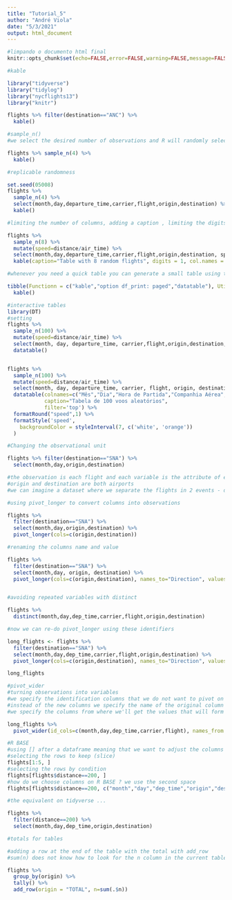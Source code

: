 ```yaml
---
title: "Tutorial_5"
author: "André Viola"
date: "5/3/2021"
output: html_document
---
```


```r
#limpando o documento html final
knitr::opts_chunk$set(echo=FALSE,error=FALSE,warning=FALSE,message=FALSE)

```

```r
#kable

library("tidyverse")
library("tidylog")
library("nycflights13")
library("knitr")
```

```r
flights %>% filter(destination=="ANC") %>%
  kable()

#sample_n() 
#we select the desired number of observations and R will randomly select this number of lines on the table (observe that the observations change whenever we run the code)

flights %>% sample_n(4) %>%
  kable()
```


```r
#replicable randomness

set.seed(05008)
flights %>%
  sample_n(4) %>%
  select(month,day,departure_time,carrier,flight,origin,destination) %>%
  kable()
```

```r
#limiting the number of columns, adding a caption , limiting the digits shown in the table, changing the variable names and formating the numbers into the portuguese format

flights %>% 
  sample_n(8) %>%
  mutate(speed=distance/air_time) %>%
  select(month,day,departure_time,carrier,flight,origin,destination, speed) %>%
  kable(caption="Table with 8 random flights", digits = 1, col.names = c("Month","Day","Departure Time","Carrier","Flight","Origin","Destination","Speed"), format.args = list(big.mark=".", decimal.mark=","))

```


```r
#whenever you need a quick table you can generate a small table using tibble() and send it to kable() just like this:

tibble(Functionn = c("kable","option df_print: paged","datatable"), Utility = c("Word/PDF, statistical report", "HTML, simple interactive reports","HTML, complex interative reports")) %>%
  kable()


```

```r
#interactive tables
library(DT)
#setting 
flights %>%
  sample_n(100) %>%
  mutate(speed=distance/air_time) %>%
  select(month, day, departure_time, carrier,flight,origin,destination,speed) %>%
  datatable()


flights %>% 
  sample_n(100) %>%
  mutate(speed=distance/air_time) %>%
  select(month, day, departure_time, carrier, flight, origin, destination, speed) %>%
  datatable(colnames=c("Mês","Dia","Hora de Partida","Companhia Aérea","Voo","Origem","Destino","Speed"), 
            caption="Tabela de 100 voos aleatórios",
            filter='top') %>%
  formatRound("speed",1) %>%
  formatStyle('speed',
    backgroundColor = styleInterval(7, c('white', 'orange'))
  )
```

```r
#Changing the observational unit

flights %>% filter(destination=="SNA") %>%
  select(month,day,origin,destination)

#the observation is each flight and each variable is the attribute of each flight(data about it)
#origin and destination are both airports
#we can imagine a dataset where we separate the flights in 2 events - departures and arrivals, in this alternative dataset each observation is an event and each flight has two enters(departures and arrivals)

#using pivot_longer to convert columns into observations

flights %>%
  filter(destination=="SNA") %>%
  select(month,day,origin,destination) %>%
  pivot_longer(cols=c(origin,destination))

#renaming the columns name and value

flights %>%
  filter(destination=="SNA") %>%
  select(month,day, origin, destination) %>%
  pivot_longer(cols=c(origin,destination), names_to="Direction", values_to="Airport")


#avoiding repeated variables with distinct

flights %>% 
  distinct(month,day,dep_time,carrier,flight,origin,destination)

#now we can re-do pivot_longer using these identifiers

long_flights <- flights %>%
  filter(destination=="SNA") %>%
  select(month,day,dep_time,carrier,flight,origin,destination) %>%
  pivot_longer(cols=c(origin,destination), names_to="Direction", values_to="Airport")

long_flights
```

```r
#pivot_wider
#turning observations into variables
#we specify the identification columns that we do not want to pivot on id_cols
#instead of the new columns we specify the name of the original column that contain the names of the new columns on frames_from
#we specify the columns from where we'll get the values that will form the new columns

long_flights %>%
  pivot_wider(id_cols=c(month,day,dep_time,carrier,flight), names_from = Direction, values_from = Airport)


```

```r
#R BASE
#using [] after a dataframe meaning that we want to adjust the columns and/or rows 
#selecting the rows to keep (slice)
flights[1:5, ]
#selecting the rows by condition 
flights[flights$distance==200, ]
#how do we choose columns on R BASE ? we use the second space
flights[flights$distance==200, c("month","day","dep_time","origin","destination")]

#the equivalent on tidyverse ... 

flights %>%
  filter(distance==200) %>%
  select(month,day,dep_time,origin,destination)
```


```r
#totals for tables

#adding a row at the end of the table with the total with add_row
#sum(n) does not know how to look for the n column in the current table, it needs a hint for where to look for it , so '.' meand the current tibble and we use $ just like on R BASE

flights %>% 
  group_by(origin) %>%
  tally() %>%
  add_row(origin = "TOTAL", n=sum(.$n))

```


